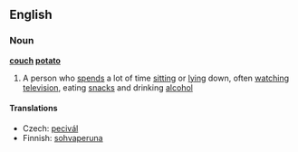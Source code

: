 ==English==

===Noun===
{{wikipedia}}
'''[[couch]] [[potato]]'''

# A person who [[spend]]s a lot of time [[sitting]] or [[lying]] down, often [[watching]] [[television]], eating [[snack]]s and drinking [[alcohol]]

====Translations====
{{top}}
* Czech: [[pecivál]] {{m}}
* Finnish: [[sohvaperuna]]
{{mid}}
{{bottom}}